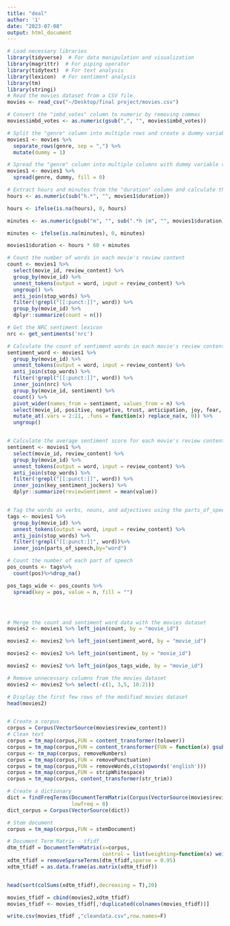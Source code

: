 ```yaml
---
title: "deal"
author: '1'
date: "2023-07-08"
output: html_document
---
```


```r
# Load necessary libraries
library(tidyverse)  # For data manipulation and visualization
library(magrittr)  # For piping operator
library(tidytext)  # For text analysis
library(lexicon)  # For sentiment analysis
library(tm)
library(stringi)
# Read the movies dataset from a CSV file
movies <- read_csv("~/Desktop/final project/movies.csv")

# Convert the "imbd_votes" column to numeric by removing commas
movies$imbd_votes <- as.numeric(gsub(",", "", movies$imbd_votes))

# Split the "genre" column into multiple rows and create a dummy variable
movies1 <- movies %>%
  separate_rows(genre, sep = ",") %>%
  mutate(dummy = 1)

# Spread the "genre" column into multiple columns with dummy variable values
movies1 <- movies1 %>%
  spread(genre, dummy, fill = 0)

# Extract hours and minutes from the "duration" column and calculate the total duration in minutes
hours <- as.numeric(sub("h.*", "", movies1$duration))

hours <- ifelse(is.na(hours), 0, hours)

minutes <- as.numeric(gsub("m", "", sub(".*h |m", "", movies1$duration)))

minutes <- ifelse(is.na(minutes), 0, minutes)

movies1$duration <- hours * 60 + minutes

# Count the number of words in each movie's review content
count <- movies1 %>%
  select(movie_id, review_content) %>%
  group_by(movie_id) %>%
  unnest_tokens(output = word, input = review_content) %>%
  ungroup() %>%
  anti_join(stop_words) %>%
  filter(!grepl("[[:punct:]]", word)) %>%
  group_by(movie_id) %>%
  dplyr::summarize(count = n())

# Get the NRC sentiment lexicon
nrc <- get_sentiments('nrc')

# Calculate the count of sentiment words in each movie's review content
sentiment_word <- movies1 %>%
  group_by(movie_id) %>%
  unnest_tokens(output = word, input = review_content) %>%
  anti_join(stop_words) %>%
  filter(!grepl("[[:punct:]]", word)) %>%
  inner_join(nrc) %>%
  group_by(movie_id, sentiment) %>%
  count() %>%
  pivot_wider(names_from = sentiment, values_from = n) %>%
  select(movie_id, positive, negative, trust, anticipation, joy, fear, anger, sadness, surprise, disgust) %>%
  mutate_at(.vars = 2:11, .funs = function(x) replace_na(x, 0)) %>%
  ungroup()


# Calculate the average sentiment score for each movie's review content
sentiment <- movies1 %>%
  select(movie_id, review_content) %>%
  group_by(movie_id) %>%
  unnest_tokens(output = word, input = review_content) %>%
  anti_join(stop_words) %>%
  filter(!grepl("[[:punct:]]", word)) %>%
  inner_join(key_sentiment_jockers) %>%
  dplyr::summarize(reviewSentiment = mean(value))


# Tag the words as verbs, nouns, and adjectives using the parts_of_speech function
tags <- movies1 %>%
  group_by(movie_id) %>%
  unnest_tokens(output = word, input = review_content) %>%
  anti_join(stop_words) %>%
  filter(!grepl("[[:punct:]]", word))%>%
  inner_join(parts_of_speech,by="word")

# Count the number of each part of speech
pos_counts <- tags%>%
  count(pos)%>%drop_na()

pos_tags_wide <- pos_counts %>%
  spread(key = pos, value = n, fill = "")




# Merge the count and sentiment word data with the movies dataset
movies2 <- movies1 %>% left_join(count, by = "movie_id")

movies2 <- movies2 %>% left_join(sentiment_word, by = "movie_id")

movies2 <- movies2 %>% left_join(sentiment, by = "movie_id")

movies2 <- movies2 %>% left_join(pos_tags_wide, by = "movie_id")

# Remove unnecessary columns from the movies dataset
movies2 <- movies2 %>% select(-c(1, 3,5, 10:21))

# Display the first few rows of the modified movies dataset
head(movies2)


# Create a corpus
corpus = Corpus(VectorSource(movies$review_content))
# Clean text
corpus = tm_map(corpus,FUN = content_transformer(tolower))
corpus = tm_map(corpus,FUN = content_transformer(FUN = function(x) gsub(pattern = 'http[[:alnum:][:punct:]]*',replacement = ' ',x = x)))
corpus <- tm_map(corpus, removeNumbers)
corpus = tm_map(corpus,FUN = removePunctuation)
corpus = tm_map(corpus,FUN = removeWords,c(stopwords('english')))
corpus = tm_map(corpus,FUN = stripWhitespace)
corpus = tm_map(corpus, content_transformer(str_trim))

# Create a dictionary
dict = findFreqTerms(DocumentTermMatrix(Corpus(VectorSource(movies$review_content))),
                     lowfreq = 0)
dict_corpus = Corpus(VectorSource(dict))

# Stem document
corpus = tm_map(corpus,FUN = stemDocument)

# Document Term Matrix - tfidf
dtm_tfidf = DocumentTermMatrix(x=corpus,
                               control = list(weighting=function(x) weightTfIdf(x,normalize=F)))
xdtm_tfidf = removeSparseTerms(dtm_tfidf,sparse = 0.95)
xdtm_tfidf = as.data.frame(as.matrix(xdtm_tfidf))


head(sort(colSums(xdtm_tfidf),decreasing = T),20)


```



```r
movies_tfidf = cbind(movies2,xdtm_tfidf)
movies_tfidf <- movies_tfidf[,!duplicated(colnames(movies_tfidf))]

write.csv(movies_tfidf ,"cleandata.csv",row.names=F)
```












